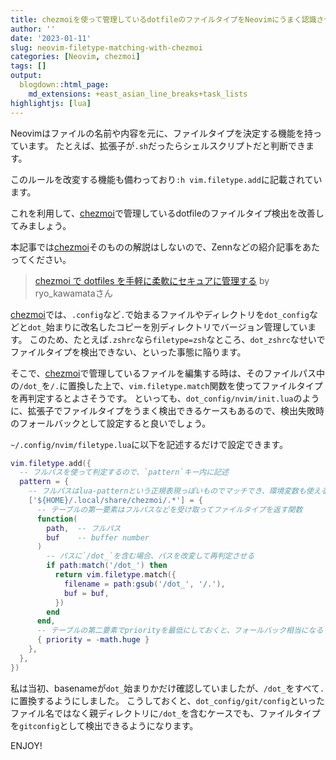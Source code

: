 ```yaml
---
title: chezmoiを使って管理しているdotfileのファイルタイプをNeovimにうまく認識させる
author: ''
date: '2023-01-11'
slug: neovim-filetype-matching-with-chezmoi
categories: [Neovim, chezmoi]
tags: []
output:
  blogdown::html_page:
    md_extensions: +east_asian_line_breaks+task_lists
highlightjs: [lua]
---
```


Neovimはファイルの名前や内容を元に、ファイルタイプを決定する機能を持っています。
たとえば、拡張子が`.sh`だったらシェルスクリプトだと判断できます。

このルールを改変する機能も備わっており`:h vim.filetype.add`に記載されています。

これを利用して、[chezmoi]で管理しているdotfileのファイルタイプ検出を改善してみましょう。

[chezmoi]: https://www.chezmoi.io

本記事では[chezmoi]そのものの解説はしないので、Zennなどの紹介記事をあたってください。

> [chezmoi で dotfiles を手軽に柔軟にセキュアに管理する](https://zenn.dev/ryo_kawamata/articles/introduce-chezmoi) by ryo_kawamataさん

[chezmoi]では、`.config`など`.`で始まるファイルやディレクトリを`dot_config`などと`dot_`始まりに改名したコピーを別ディレクトリでバージョン管理しています。
このため、たとえば`.zshrc`なら`filetype=zsh`なところ、`dot_zshrc`なせいでファイルタイプを検出できない、といった事態に陥ります。

そこで、[chezmoi]で管理しているファイルを編集する時は、そのファイルパス中の`/dot_`を`/.`に置換した上で、`vim.filetype.match`関数を使ってファイルタイプを再判定するとよさそうです。
といっても、`dot_config/nvim/init.lua`のように、拡張子でファイルタイプをうまく検出できるケースもあるので、検出失敗時のフォールバックとして設定すると良いでしょう。

`~/.config/nvim/filetype.lua`に以下を記述するだけで設定できます。

``` lua
vim.filetype.add({
  -- フルパスを使って判定するので、`pattern`キー内に記述
  pattern = {
    -- フルパスはlua-patternという正規表現っぽいものでマッチでき、環境変数も使える
    ['${HOME}/.local/share/chezmoi/.*'] = {
      -- テーブルの第一要素はフルパスなどを受け取ってファイルタイプを返す関数
      function(
        path,  -- フルパス
        buf    -- buffer number
      )
        -- パスに`/dot_`を含む場合、パスを改変して再判定させる
        if path:match('/dot_') then
          return vim.filetype.match({
            filename = path:gsub('/dot_', '/.'),
            buf = buf,
          })
        end
      end,
      -- テーブルの第二要素でpriorityを最低にしておくと、フォールバック相当になる
      { priority = -math.huge }
    },
  },
})
```

私は当初、basenameが`dot_`始まりかだけ確認していましたが、`/dot_`をすべて`.`に置換するようにしました。
こうしておくと、`dot_config/git/config`といったファイル名ではなく親ディレクトリに`/dot_`を含むケースでも、ファイルタイプを`gitconfig`として検出できるようになります。

ENJOY!
